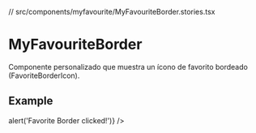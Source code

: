 // src/components/myfavourite/MyFavouriteBorder.stories.tsx


<Meta title="MyFavouriteBorder" component={MyFavouriteBorder} />

# MyFavouriteBorder

Componente personalizado que muestra un ícono de favorito bordeado (FavoriteBorderIcon).

## Example

<Canvas>
  <MyFavouriteBorder
    color="primary"
    disabled={false}
    onClick={() => alert('Favorite Border clicked!')}
  />
</Canvas>
